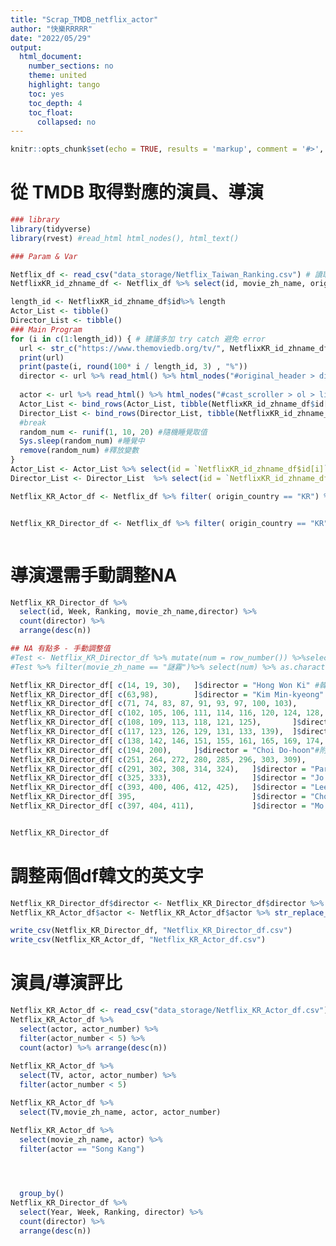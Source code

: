 ```yaml
---
title: "Scrap_TMDB_netflix_actor"
author: "快樂RRRRR"
date: "2022/05/29"
output:
  html_document:
    number_sections: no
    theme: united
    highlight: tango
    toc: yes
    toc_depth: 4
    toc_float:
      collapsed: no
---
```


```r
knitr::opts_chunk$set(echo = TRUE, results = 'markup', comment = '#>', error = TRUE)
```

# 從 TMDB 取得對應的演員、導演

```r
### library
library(tidyverse)
library(rvest) #read_html html_nodes(), html_text()

### Param & Var

Netflix_df <- read_csv("data_storage/Netflix_Taiwan_Ranking.csv") # 讀取檔案
NetflixKR_id_zhname_df <- Netflix_df %>% select(id, movie_zh_name, origin_country) %>% distinct() %>% drop_na() %>% filter(origin_country == "KR")

length_id <- NetflixKR_id_zhname_df$id%>% length
Actor_List <- tibble()
Director_List <- tibble()
### Main Program
for (i in c(1:length_id)) { # 建議多加 try catch 避免 error
  url <- str_c("https://www.themoviedb.org/tv/", NetflixKR_id_zhname_df$id[i], "?language=zh-TW")
  print(url)
  print(paste(i, round(100* i / length_id, 3) , "%"))
  director <- url %>% read_html() %>% html_nodes("#original_header > div.header_poster_wrapper.true > section > div.header_info > ol > li:nth-child(n) > p:nth-child(1) > a") %>% html_text()
    
  actor <- url %>% read_html() %>% html_nodes("#cast_scroller > ol > li:nth-child(n) > p:nth-child(2) > a") %>% html_text() 
  Actor_List <- bind_rows(Actor_List, tibble(NetflixKR_id_zhname_df$id[i], actor))
  Director_List <- bind_rows(Director_List, tibble(NetflixKR_id_zhname_df$id[i], director))
  #break
  random_num <- runif(1, 10, 20) #隨機睡覺取值
  Sys.sleep(random_num) #睡覺中
  remove(random_num) #釋放變數
}
Actor_List <- Actor_List %>% select(id = `NetflixKR_id_zhname_df$id[i]`, actor)
Director_List <- Director_List  %>% select(id = `NetflixKR_id_zhname_df$id[i]`, director)

Netflix_KR_Actor_df <- Netflix_df %>% filter( origin_country == "KR") %>% left_join(Actor_List) %>% select(Year, Week, Ranking, TV, movie_zh_name, id, category, actor, imdb_score )


Netflix_KR_Director_df <- Netflix_df %>% filter( origin_country == "KR") %>% left_join(Director_List) %>% select(Year, Week, Ranking, TV, movie_zh_name, id, category, director, imdb_score )



```

# 導演還需手動調整NA

```r
Netflix_KR_Director_df %>%
  select(id, Week, Ranking, movie_zh_name,director) %>%
  count(director) %>%
  arrange(desc(n))

## NA 有點多 - 手動調整值
#Test <- Netflix_KR_Director_df %>% mutate(num = row_number()) %>%select(num, movie_zh_name, director)
#Test %>% filter(movie_zh_name == "謎霧")%>% select(num) %>% as.character() # 看到底缺的NA在哪個row

Netflix_KR_Director_df[ c(14, 19, 30),	 ]$director = "Hong Won Ki" #韓國都市怪談
Netflix_KR_Director_df[ c(63,98),        ]$director = "Kim Min-kyeong" #Do Do Sol Sol La La Sol
Netflix_KR_Director_df[ c(71, 74, 83, 87, 91, 93, 97, 100, 103),       ]$director = "Nam Gun" #私生活
Netflix_KR_Director_df[ c(102, 105, 106, 111, 114, 116, 120, 124, 128, 130, 132, 136, 143, 148),       ]$director = "Yoo Seon-dong"#驅魔麵館Park Bong-seop
Netflix_KR_Director_df[ c(108, 109, 113, 118, 121, 125),       ]$director = "Lee Eung Bok"#甜蜜家園
Netflix_KR_Director_df[ c(117, 123, 126, 129, 131, 133, 139),  ]$director = "Lee Jae-hoon"#奔向愛情
Netflix_KR_Director_df[ c(138, 142, 146, 151, 155, 161, 165, 169, 174, 175, 178, 187, 197),       ]$director = "Jin Hyuk"#薛西弗斯的神話
Netflix_KR_Director_df[ c(194, 200),     ]$director = "Choi Do-hoon"#附身
Netflix_KR_Director_df[ c(251, 264, 272, 280, 285, 296, 303, 309),       ]$director = "Jo Young Gwang"#羽球少年團
Netflix_KR_Director_df[ c(291, 302, 308, 314, 324),   ]$director = "Park Joon-hwa"#金秘書為何那樣
Netflix_KR_Director_df[ c(325, 333),                  ]$director = "Jo Soo Won"#天才醫生車耀漢
Netflix_KR_Director_df[ c(393, 400, 406, 412, 425),   ]$director = "Lee Jung-Heum"#神探具景伊
Netflix_KR_Director_df[ 395,                          ]$director = "Choi Sung-Bum"#我的ID是江南美人
Netflix_KR_Director_df[ c(397, 404, 411),             ]$director = "Mo Wan Il"#謎霧


Netflix_KR_Director_df

```

# 調整兩個df韓文的英文字

```r
Netflix_KR_Director_df$director <- Netflix_KR_Director_df$director %>% str_replace_all("\\W+", " ") %>% str_to_lower()
Netflix_KR_Actor_df$actor <- Netflix_KR_Actor_df$actor %>% str_replace_all("\\W+", " ") %>% str_to_lower()

write_csv(Netflix_KR_Director_df, "Netflix_KR_Director_df.csv")
write_csv(Netflix_KR_Actor_df, "Netflix_KR_Actor_df.csv")
```

# 演員/導演評比

```r
Netflix_KR_Actor_df <- read_csv("data_storage/Netflix_KR_Actor_df.csv")
Netflix_KR_Actor_df %>%
  select(actor, actor_number) %>%
  filter(actor_number < 5) %>%
  count(actor) %>% arrange(desc(n))
  
Netflix_KR_Actor_df %>%
  select(TV, actor, actor_number) %>%
  filter(actor_number < 5) 

Netflix_KR_Actor_df %>%
  select(TV,movie_zh_name, actor, actor_number) 

Netflix_KR_Actor_df %>%
  select(movie_zh_name, actor) %>%
  filter(actor == "Song Kang")



  
  group_by()
Netflix_KR_Director_df %>%
  select(Year, Week, Ranking, director) %>%
  count(director) %>%
  arrange(desc(n))

```
